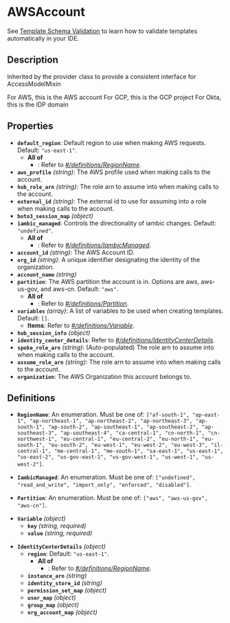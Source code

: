 # AWSAccount

See [Template Schema Validation](/reference/template_validation_ide) to learn how to validate templates automatically in your IDE.

## Description

Inherited by the provider class to provide a consistent interface for AccessModelMixin

For AWS, this is the AWS account
For GCP, this is the GCP project
For Okta, this is the IDP domain

## Properties

- **`default_region`**: Default region to use when making AWS requests. Default: `"us-east-1"`.
  - **All of**
    - : Refer to *[#/definitions/RegionName](#definitions/RegionName)*.
- **`aws_profile`** *(string)*: The AWS profile used when making calls to the account.
- **`hub_role_arn`** *(string)*: The role arn to assume into when making calls to the account.
- **`external_id`** *(string)*: The external id to use for assuming into a role when making calls to the account.
- **`boto3_session_map`** *(object)*
- **`iambic_managed`**: Controls the directionality of iambic changes. Default: `"undefined"`.
  - **All of**
    - : Refer to *[#/definitions/IambicManaged](#definitions/IambicManaged)*.
- **`account_id`** *(string)*: The AWS Account ID.
- **`org_id`** *(string)*: A unique identifier designating the identity of the organization.
- **`account_name`** *(string)*
- **`partition`**: The AWS partition the account is in. Options are aws, aws-us-gov, and aws-cn. Default: `"aws"`.
  - **All of**
    - : Refer to *[#/definitions/Partition](#definitions/Partition)*.
- **`variables`** *(array)*: A list of variables to be used when creating templates. Default: `[]`.
  - **Items**: Refer to *[#/definitions/Variable](#definitions/Variable)*.
- **`hub_session_info`** *(object)*
- **`identity_center_details`**: Refer to *[#/definitions/IdentityCenterDetails](#definitions/IdentityCenterDetails)*.
- **`spoke_role_arn`** *(string)*: (Auto-populated) The role arn to assume into when making calls to the account.
- **`assume_role_arn`** *(string)*: The role arn to assume into when making calls to the account.
- **`organization`**: The AWS Organization this account belongs to.
## Definitions


<a id="definitions/RegionName"></a>

- **`RegionName`**: An enumeration. Must be one of: `["af-south-1", "ap-east-1", "ap-northeast-1", "ap-northeast-2", "ap-northeast-3", "ap-south-1", "ap-south-2", "ap-southeast-1", "ap-southeast-2", "ap-southeast-3", "ap-southeast-4", "ca-central-1", "cn-north-1", "cn-northwest-1", "eu-central-1", "eu-central-2", "eu-north-1", "eu-south-1", "eu-south-2", "eu-west-1", "eu-west-2", "eu-west-3", "il-central-1", "me-central-1", "me-south-1", "sa-east-1", "us-east-1", "us-east-2", "us-gov-east-1", "us-gov-west-1", "us-west-1", "us-west-2"]`.

<a id="definitions/IambicManaged"></a>

- **`IambicManaged`**: An enumeration. Must be one of: `["undefined", "read_and_write", "import_only", "enforced", "disabled"]`.

<a id="definitions/Partition"></a>

- **`Partition`**: An enumeration. Must be one of: `["aws", "aws-us-gov", "aws-cn"]`.

<a id="definitions/Variable"></a>

- **`Variable`** *(object)*
  - **`key`** *(string, required)*
  - **`value`** *(string, required)*

<a id="definitions/IdentityCenterDetails"></a>

- **`IdentityCenterDetails`** *(object)*
  - **`region`**: Default: `"us-east-1"`.
    - **All of**
      - : Refer to *[#/definitions/RegionName](#definitions/RegionName)*.
  - **`instance_arn`** *(string)*
  - **`identity_store_id`** *(string)*
  - **`permission_set_map`** *(object)*
  - **`user_map`** *(object)*
  - **`group_map`** *(object)*
  - **`org_account_map`** *(object)*
